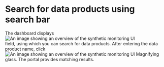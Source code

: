 #	Search for data products using search bar
The dashboard displays 
<img
  src="/images/banner.png"
  title="Synthetics UI overview"
  alt="An image showing an overview of the synthetic monitoring UI"
/>  
field, using which you can search for data products. After entering the data product name, click 
 <img
  src="/images/banner.png"
  title="Synthetics UI overview"
  alt="An image showing an overview of the synthetic monitoring UI"
/>
  Magnifying glass. The portal provides matching results. 
